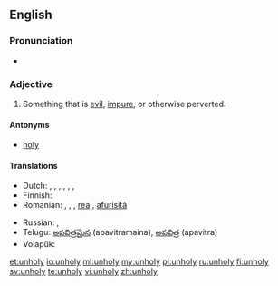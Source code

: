 ==English==

===Pronunciation===
* {{rhymes|əʊli}}

===Adjective===
{{en-adj|er|more}}

# Something that is [[evil]], [[impure]], or otherwise perverted.

====Antonyms====
* [[holy]]

====Translations====
{{trans-top|something that is [[evil]]}}
* Dutch: {{t+|nl|euvel}}, {{t+|nl|kwaad}}, {{t+|nl|kwaadaardig}}, {{t+|nl|boos}}, {{t+|nl|boosaardig}}, {{t+|nl|slecht}}, {{t+|nl|onheilig}}
* Finnish: {{t-|fi|epäpyhä}}
* Romanian: {{t+|ro|rău|m|n}}, {{t-|ro|nesfânt}} {{g|m|n}}, {{t-|ro|afurisit}} {{g|m|n}}, [[rea]] {{g|f}}, [[afurisită]] {{g|f}}
{{trans-mid}}
* Russian: {{t+|ru|нечестивый|sc=Cyrl}}, {{t+|ru|порочный|sc=Cyrl}}
* Telugu: [[అపవిత్రమైన]] (apavitramaina), [[అపవిత్ర]] (apavitra)
* Volapük: {{t+|vo|nesaludik}}
{{trans-bottom}}

[[et:unholy]]
[[io:unholy]]
[[ml:unholy]]
[[my:unholy]]
[[pl:unholy]]
[[ru:unholy]]
[[fi:unholy]]
[[sv:unholy]]
[[te:unholy]]
[[vi:unholy]]
[[zh:unholy]]